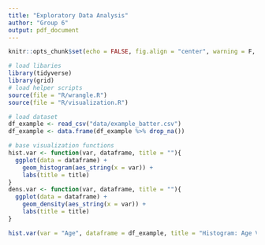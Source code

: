```yaml
---
title: "Exploratory Data Analysis"
author: "Group 6"
output: pdf_document
---
```


```r
knitr::opts_chunk$set(echo = FALSE, fig.align = "center", warning = F, message = F)
```

```r
# load libaries
library(tidyverse)
library(grid)
# load helper scripts
source(file = "R/wrangle.R")
source(file = "R/visualization.R")
```

```r
# load dataset
df_example <- read_csv("data/example_batter.csv")
df_example <- data.frame(df_example %>% drop_na())
```

```r
# base visualization functions
hist.var <- function(var, dataframe, title = ""){
  ggplot(data = dataframe) + 
    geom_histogram(aes_string(x = var)) + 
    labs(title = title)
}
dens.var <- function(var, dataframe, title = ""){
  ggplot(data = dataframe) + 
    geom_density(aes_string(x = var)) +
    labs(title = title)
}
```

```r
hist.var(var = "Age", dataframe = df_example, title = "Histogram: Age Variable")
```





